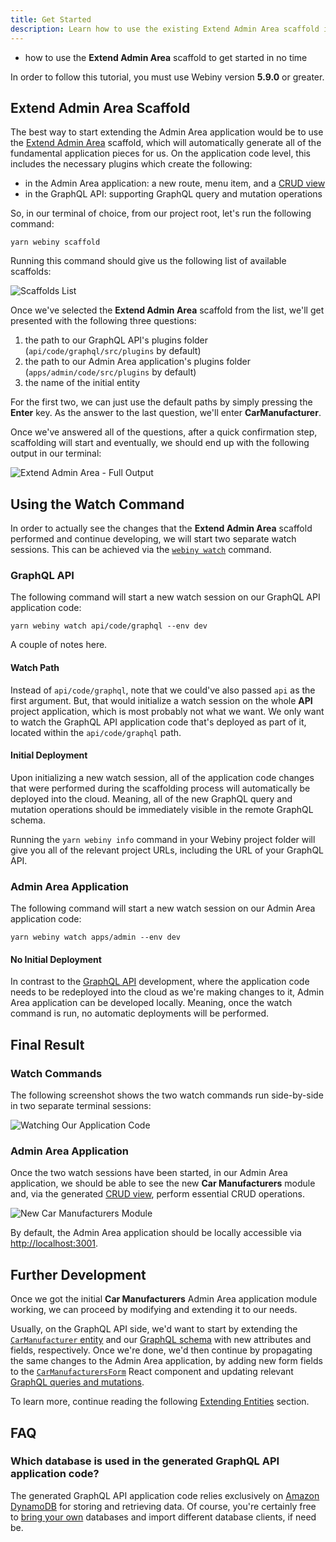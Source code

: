 ```yaml
---
title: Get Started
description: Learn how to use the existing Extend Admin Area scaffold in order to start extending your Admin Area application in no time.
---
```



<Alert type="success" title="WHAT YOU’LL LEARN">

- how to use the **Extend Admin Area** scaffold to get started in no time

</Alert>

<Alert type="info" title="Can I use this?">

In order to follow this tutorial, you must use Webiny version **5.9.0** or greater.

</Alert>

## Extend Admin Area Scaffold

The best way to start extending the Admin Area application would be to use the [Extend Admin Area](/docs/{version}/admin-area/new-app-tutorial/scaffolding) scaffold, which will automatically generate all of the fundamental application pieces for us. On the application code level, this includes the necessary plugins which create the following:

- in the Admin Area application: a new route, menu item, and a [CRUD view](/docs/{version}/admin-area/new-app-tutorial/scaffolding#new-webiny-admin-area-module)
- in the GraphQL API: supporting GraphQL query and mutation operations

So, in our terminal of choice, from our project root, let's run the following command:

```
yarn webiny scaffold
```

Running this command should give us the following list of available scaffolds:

![Scaffolds List](./assets/get-started/scaffolds-list.png)

Once we've selected the **Extend Admin Area** scaffold from the list, we'll get presented with the following three questions:

1. the path to our GraphQL API's plugins folder (`api/code/graphql/src/plugins` by default)
2. the path to our Admin Area application's plugins folder (`apps/admin/code/src/plugins` by default)
3. the name of the initial entity

For the first two, we can just use the default paths by simply pressing the **Enter** key. As the answer to the last question, we'll enter **CarManufacturer**.

Once we've answered all of the questions, after a quick confirmation step, scaffolding will start and eventually, we should end up with the following output in our terminal:

![Extend Admin Area - Full Output](./assets/get-started/scaffold-full-output.png)

## Using the Watch Command

In order to actually see the changes that the **Extend Admin Area** scaffold performed and continue developing, we will start two separate watch sessions. This can be achieved via the [`webiny watch`](/docs/{version}/core-development-concepts/basics/watch-command) command.

### GraphQL API

The following command will start a new watch session on our GraphQL API application code:

```
yarn webiny watch api/code/graphql --env dev
```

A couple of notes here.

#### Watch Path

Instead of `api/code/graphql`, note that we could've also passed `api` as the first argument. But, that would initialize a watch session on the whole **API** project application, which is most probably not what we want. We only want to watch the GraphQL API application code that's deployed as part of it, located within the `api/code/graphql` path.

#### Initial Deployment

Upon initializing a new watch session, all of the application code changes that were performed during the scaffolding process will automatically be deployed into the cloud. Meaning, all of the new GraphQL query and mutation operations should be immediately visible in the remote GraphQL schema.

<Alert type="success" title="Misplaced GraphQL API URL?">

Running the `yarn webiny info` command in your Webiny project folder will give you all of the relevant project URLs, including the URL of your GraphQL API.

</Alert>

### Admin Area Application

The following command will start a new watch session on our Admin Area application code:

```
yarn webiny watch apps/admin --env dev
```

#### No Initial Deployment

In contrast to the [GraphQL API](#graph-ql-api) development, where the application code needs to be redeployed into the cloud as we're making changes to it, Admin Area application can be developed locally. Meaning, once the watch command is run, no automatic deployments will be performed.

## Final Result

### Watch Commands

The following screenshot shows the two watch commands run side-by-side in two separate terminal sessions:

![Watching Our Application Code](./assets/get-started/watch-sessions.png)

### Admin Area Application

Once the two watch sessions have been started, in our Admin Area application, we should be able to see the new **Car Manufacturers** module and, via the generated [CRUD view](/docs/{version}/admin-area/new-app-tutorial/scaffolding#new-webiny-admin-area-module), perform essential CRUD operations.

![New Car Manufacturers Module](./assets/get-started/scaffolds-admin-area.png)

<Alert type="success">

By default, the Admin Area application should be locally accessible via [http://localhost:3001](http://localhost:3001).

</Alert>

## Further Development

Once we got the initial **Car Manufacturers** Admin Area application module working, we can proceed by modifying and extending it to our needs.

Usually, on the GraphQL API side, we'd want to start by extending the [`CarManufacturer` entity](https://github.com/webiny/webiny-examples/blob/master/extend-admin-area/api/code/graphql/src/plugins/scaffolds/carManufacturers/entities/CarManufacturer.ts) and our [GraphQL schema](https://github.com/webiny/webiny-examples/blob/master/extend-admin-area/api/code/graphql/src/plugins/scaffolds/carManufacturers/typeDefs.ts) with new attributes and fields, respectively. Once we're done, we'd then continue by propagating the same changes to the Admin Area application, by adding new form fields to the [`CarManufacturersForm`](https://github.com/webiny/webiny-examples/blob/master/extend-admin-area/apps/admin/code/src/plugins/scaffolds/carManufacturers/views/CarManufacturersForm.tsx) React component and updating relevant [GraphQL queries and mutations](https://github.com/webiny/webiny-examples/blob/master/extend-admin-area/apps/admin/code/src/plugins/scaffolds/carManufacturers/views/hooks/graphql.ts).

To learn more, continue reading the following [Extending Entities](/docs/{version}/admin-area/new-app-tutorial/extending-entities) section.

## FAQ

### Which database is used in the generated GraphQL API application code?

The generated GraphQL API application code relies exclusively on [Amazon DynamoDB](https://aws.amazon.com/dynamodb/) for storing and retrieving data. Of course, you're certainly free to [bring your own](/docs/{version}/core-development-concepts/scaffolding/extend-graphql-api#storing-and-retrieving-data) databases and import different database clients, if need be.
